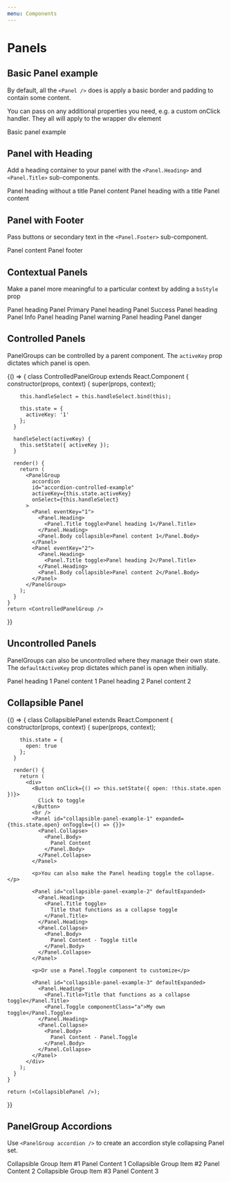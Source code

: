 ```yaml
---
menu: Components
---
```



# Panels

## Basic Panel example

By default, all the `<Panel />` does is apply a basic border and padding to contain some content.

You can pass on any additional properties you need, e.g. a custom onClick handler.
They all will apply to the wrapper div element

<Playground>
  <Panel>
    <Panel.Body>Basic panel example</Panel.Body>
  </Panel>
</Playground>

## Panel with Heading

Add a heading container to your panel with the `<Panel.Heading>` and `<Panel.Title>` sub-components.

<Playground>
  <Panel>
    <Panel.Heading>Panel heading without a title</Panel.Heading>
    <Panel.Body>Panel content</Panel.Body>
  </Panel>
  <Panel>
    <Panel.Heading>
      <Panel.Title componentClass="h3">Panel heading with a title</Panel.Title>
    </Panel.Heading>
    <Panel.Body>Panel content</Panel.Body>
  </Panel>
</Playground>

## Panel with Footer

Pass buttons or secondary text in the `<Panel.Footer>` sub-component.

<Playground>
  <Panel>
    <Panel.Body>Panel content</Panel.Body>
    <Panel.Footer>Panel footer</Panel.Footer>
  </Panel>
</Playground>

## Contextual Panels

Make a panel more meaningful to a particular context by adding a `bsStyle` prop

<Playground>
  <Panel bsStyle="primary">
    <Panel.Heading>
      <Panel.Title componentClass="h3">Panel heading</Panel.Title>
    </Panel.Heading>
    <Panel.Body>Panel Primary</Panel.Body>
  </Panel>

<Panel bsStyle="success">
  <Panel.Heading>
    <Panel.Title componentClass="h3">Panel heading</Panel.Title>
  </Panel.Heading>
  <Panel.Body>Panel Success</Panel.Body>
</Panel>

<Panel bsStyle="info">
  <Panel.Heading>
    <Panel.Title componentClass="h3">Panel heading</Panel.Title>
  </Panel.Heading>
  <Panel.Body>Panel Info</Panel.Body>
</Panel>

<Panel bsStyle="warning">
  <Panel.Heading>
    <Panel.Title componentClass="h3">Panel heading</Panel.Title>
  </Panel.Heading>
  <Panel.Body>Panel warning</Panel.Body>
</Panel>

  <Panel bsStyle="danger">
    <Panel.Heading>
      <Panel.Title componentClass="h3">Panel heading</Panel.Title>
    </Panel.Heading>
    <Panel.Body>Panel danger</Panel.Body>
  </Panel>
</Playground>

## Controlled Panels

PanelGroups can be controlled by a parent component. The `activeKey` prop dictates which panel is open.

<Playground>
  {() => {
    class ControlledPanelGroup extends React.Component {
      constructor(props, context) {
        super(props, context);

        this.handleSelect = this.handleSelect.bind(this);

        this.state = {
          activeKey: '1'
        };
      }

      handleSelect(activeKey) {
        this.setState({ activeKey });
      }

      render() {
        return (
          <PanelGroup
            accordion
            id="accordion-controlled-example"
            activeKey={this.state.activeKey}
            onSelect={this.handleSelect}
          >
            <Panel eventKey="1">
              <Panel.Heading>
                <Panel.Title toggle>Panel heading 1</Panel.Title>
              </Panel.Heading>
              <Panel.Body collapsible>Panel content 1</Panel.Body>
            </Panel>
            <Panel eventKey="2">
              <Panel.Heading>
                <Panel.Title toggle>Panel heading 2</Panel.Title>
              </Panel.Heading>
              <Panel.Body collapsible>Panel content 2</Panel.Body>
            </Panel>
          </PanelGroup>
        );
      }
    }
    return <ControlledPanelGroup />

}}

</Playground>

## Uncontrolled Panels

PanelGroups can also be uncontrolled where they manage their own state.
The `defaultActiveKey` prop dictates which panel is open when initially.

<Playground>
  <PanelGroup
    accordion
    id="accordion-uncontrolled-example"
    defaultActiveKey="2"
  >
    <Panel eventKey="1">
      <Panel.Heading>
        <Panel.Title toggle>Panel heading 1</Panel.Title>
      </Panel.Heading>
      <Panel.Body collapsible>Panel content 1</Panel.Body>
    </Panel>
    <Panel eventKey="2">
      <Panel.Heading>
        <Panel.Title toggle>Panel heading 2</Panel.Title>
      </Panel.Heading>
      <Panel.Body collapsible>Panel content 2</Panel.Body>
    </Panel>
  </PanelGroup>
</Playground>

## Collapsible Panel

<Playground>
  {() => {
    class CollapsiblePanel extends React.Component {
      constructor(props, context) {
        super(props, context);

        this.state = {
          open: true
        };
      }

      render() {
        return (
          <div>
            <Button onClick={() => this.setState({ open: !this.state.open })}>
              Click to toggle
            </Button>
            <br />
            <Panel id="collapsible-panel-example-1" expanded={this.state.open} onToggle={() => {}}>
              <Panel.Collapse>
                <Panel.Body>
                  Panel Content
                </Panel.Body>
              </Panel.Collapse>
            </Panel>

            <p>You can also make the Panel heading toggle the collapse.</p>

            <Panel id="collapsible-panel-example-2" defaultExpanded>
              <Panel.Heading>
                <Panel.Title toggle>
                  Title that functions as a collapse toggle
                </Panel.Title>
              </Panel.Heading>
              <Panel.Collapse>
                <Panel.Body>
                  Panel Content - Toggle title
                </Panel.Body>
              </Panel.Collapse>
            </Panel>

            <p>Or use a Panel.Toggle component to customize</p>

            <Panel id="collapsible-panel-example-3" defaultExpanded>
              <Panel.Heading>
                <Panel.Title>Title that functions as a collapse toggle</Panel.Title>
                <Panel.Toggle componentClass="a">My own toggle</Panel.Toggle>
              </Panel.Heading>
              <Panel.Collapse>
                <Panel.Body>
                  Panel Content - Panel.Toggle
                </Panel.Body>
              </Panel.Collapse>
            </Panel>
          </div>
        );
      }
    }

    return (<CollapsiblePanel />);

}}

</Playground>

## PanelGroup Accordions

Use `<PanelGroup accordion />` to create an accordion style collapsing Panel set.

<Playground>
  <PanelGroup accordion id="accordion-example">
    <Panel eventKey="1">
      <Panel.Heading>
        <Panel.Title toggle>Collapsible Group Item #1</Panel.Title>
      </Panel.Heading>
      <Panel.Body collapsible>Panel Content 1</Panel.Body>
    </Panel>
    <Panel eventKey="2">
      <Panel.Heading>
        <Panel.Title toggle>Collapsible Group Item #2</Panel.Title>
      </Panel.Heading>
      <Panel.Body collapsible>Panel Content 2</Panel.Body>
    </Panel>
    <Panel eventKey="3">
      <Panel.Heading>
        <Panel.Title toggle>Collapsible Group Item #3</Panel.Title>
      </Panel.Heading>
      <Panel.Body collapsible>Panel Content 3</Panel.Body>
    </Panel>
  </PanelGroup>
</Playground>
